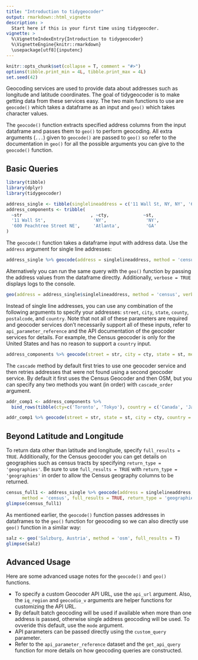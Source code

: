 ```yaml
---
title: "Introduction to tidygeocoder"
output: rmarkdown::html_vignette
description: >
  Start here if this is your first time using tidygeocder.
vignette: >
  %\VignetteIndexEntry{Introduction to tidygeocoder}
  %\VignetteEngine{knitr::rmarkdown}
  \usepackage[utf8]{inputenc}
---
```


```r
knitr::opts_chunk$set(collapse = T, comment = "#>")
options(tibble.print_min = 4L, tibble.print_max = 4L)
set.seed(42)
```

Geocoding services are used to provide data about addresses such as longitude and latitude coordinates. The goal of tidygeocoder is to make getting data from these services easy. The two main functions to use are `geocode()` which takes a dataframe as an input and `geo()` which takes character values.

The `geocode()` function extracts specified address columns from the input dataframe and passes them to `geo()` to perform geocoding. All extra arguments (`...`) given to `geocode()` are passed to `geo()` so refer to the documentation in `geo()` for all the possible arguments you can give to the `geocode()` function.

## Basic Queries

```r
library(tibble)
library(dplyr)
library(tidygeocoder)

address_single <- tibble(singlelineaddress = c('11 Wall St, NY, NY', '600 Peachtree Street NE, Atlanta, Georgia'))
address_components <- tribble(
  ~str                          , ~cty,             ~st,
  '11 Wall St',                  'NY',               'NY',
  '600 Peachtree Street NE',     'Atlanta',          'GA'
)
```

The `geocode()` function takes a dataframe input with address data. Use the `address` argument for single line addresses:

```r
address_single %>% geocode(address = singlelineaddress, method = 'census')
```

Alternatively you can run the same query with the `geo()` function by passing the address values from the dataframe directly. Additionally, `verbose = TRUE` displays logs to the console.

```r
geo(address = address_single$singlelineaddress, method = 'census', verbose = TRUE)
```

Instead of single line addresses, you can use any combination of the following arguments to specify your addresses: `street`, `city`, `state`, `county`, `postalcode`, and `country`. Note that not all of these parameters are required and geocoder services don't necessarily support all of these inputs, refer to `api_parameter_reference` and the API documentation of the geocoder services for details. For example, the Census geocoder is only for the United States and has no reason to support a `country` input. 

```r
address_components %>% geocode(street = str, city = cty, state = st, method = 'census',  verbose = TRUE)
```

The `cascade` method by default first tries to use one geocoder service and then retries addresses that were not found using a second geocoder service. By default it first uses the Census Geocoder and then OSM, but you can specify any two methods you want (in order) with `cascade_order` argument.

```r
addr_comp1 <- address_components %>% 
  bind_rows(tibble(cty=c('Toronto', 'Tokyo'), country = c('Canada', 'Japan')))

addr_comp1 %>% geocode(street = str, state = st, city = cty, country = country, method = 'cascade')
```

## Beyond Latitude and Longitude

To return data other than latitude and longitude, specify `full_results = TRUE`. Additionally, for the Census geocoder you can get details on  geographies such as census tracts by specifying `return_type = 'geographies'`. Be sure to use `full_results = TRUE` with `return_type = 'geographies'` in order to allow the Census geography columns to be returned.

```r
census_full1 <- address_single %>% geocode(address = singlelineaddress, 
      method = 'census', full_results = TRUE, return_type = 'geographies')
glimpse(census_full1)
```

As mentioned earlier, the `geocode()` function passes addresses in dataframes to the `geo()` function for geocoding so we can also directly use `geo()` function in a similar way:

```r
salz <- geo('Salzburg, Austria', method = 'osm', full_results = T)
glimpse(salz)
```

## Advanced Usage

Here are some advanced usage notes for the `geocode()` and `geo()` functions.

* To specify a custom Geocoder API URL, use the `api_url` argument. Also, the `iq_region` and `geocodio_v` arguments are helper functions for customizing the API URL. 
* By default batch geocoding will be used if available when more than one address is passed, otherwise single address geocoding will be used. To ovveride this default, use the `mode` argument.
* API parameters can be passed directly using the `custom_query` parameter.
* Refer to the `api_parameter_reference` dataset and the `get_api_query` function for more details on how geocoding queries are constructed. 
